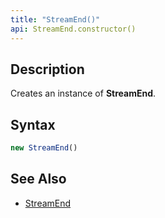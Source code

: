 ```yaml
---
title: "StreamEnd()"
api: StreamEnd.constructor()
---
```


## Description

Creates an instance of **StreamEnd**.

## Syntax

``` js
new StreamEnd()
```

## See Also

* [StreamEnd](/reference/api/StreamEnd)
